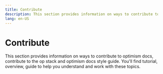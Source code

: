 ```yaml
---
title: Contribute
description: This section provides information on ways to contribute to optimism docs, contribute to the op stack and optimism docs style guide. You'll find...
lang: en-US
---
```



# Contribute

This section provides information on ways to contribute to optimism docs, contribute to the op stack and optimism docs style guide. You'll find tutorial, overview, guide to help you understand and work with these topics.

<Cards>
  <Card title="Ways to contribute to optimism docs" href="/connect/contribute/docs-contribute" />
  <Card title="Contribute to the op stack" href="/connect/contribute/stack-contribute" />
  <Card title="Optimism docs style guide" href="/connect/contribute/style-guide" />
</Cards>